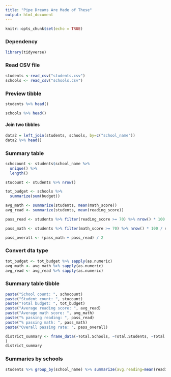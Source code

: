 ```yaml
---
title: "Pipe Dreams Are Made of These"
output: html_document
---
```


```r
knitr::opts_chunk$set(echo = TRUE)
```

### Dependency
```r
library(tidyverse)
```
### Read CSV file
```r
students <-read_csv("students.csv")
schools <- read_csv("schools.csv")
```
### Preview tibble
```r
students %>% head()
```
```r
schools %>% head()
```

#### Join two tibbles
```r
data2 = left_join(students, schools, by=c("school_name"))
data2 %>% head()
```

### Summary table
```r
schocount <- students$school_name %>% 
  unique() %>% 
  length()

stucount <- students %>% nrow()

tot_budget <- schools %>% 
  summarize(sum(budget))

avg_math <- summarize(students, mean(math_score))
avg_read <- summarize(students, mean(reading_score))

pass_read <- students %>% filter(reading_score >= 70) %>% nrow() * 100 / stucount

pass_math <- students %>% filter(math_score >= 70) %>% nrow() * 100 / stucount

pass_overall <- (pass_math + pass_read) / 2
```
### Convert dta type
```r
tot_budget <- tot_budget %>% sapply(as.numeric)
avg_math <- avg_math %>% sapply(as.numeric)
avg_read <- avg_read %>% sapply(as.numeric)
```
### Summary table tibble
```r
paste("School count: ", schocount)
paste("Student count: ", stucount)
paste("Total budget: ", tot_budget)
paste("Average reading score: ", avg_read)
paste("Average math score: ", avg_math)
paste("% passing reading: ", pass_read)
paste("% passing math: ", pass_math)
paste("Overall passing rate: ", pass_overall)

district_summary <- frame_data(~Total.Schools, ~Total.Students, ~Total.Budget, ~Avg.Math, ~Avg.Reading, ~Percent.Passing.Math, ~Percent.Passing.Reading, ~Overall.Passing.Rate,schocount, stucount, tot_budget, avg_read, avg_math, pass_math, pass_read, pass_overall
)
district_summary
```

### Summaries by schools
```r
students %>% group_by(school_name) %>% summarize(avg.reading=mean(reading_score), avg.math=mean(math_score), tot.stud=n())
```